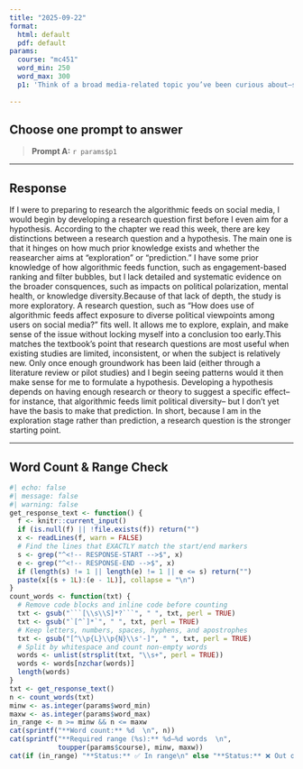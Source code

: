 ---
title: "2025-09-22"
format:
  html: default
  pdf: default
params:
  course: "mc451"
  word_min: 250
  word_max: 300
  p1: 'Think of a broad media-related topic you’ve been curious about—something like influencer culture, algorithmic feeds, or news bias. Now, imagine you’re preparing to research this topic. Would you start with a research question or a hypothesis? Why? Reflect on how much you already know (or don’t know) about the topic, and how that affects whether exploration or prediction is the better fit.'
 
---

## Choose **one** prompt to answer

> **Prompt A:** `r params$p1`



---

## Response

<!-- RESPONSE-START -->
If I were to preparing to research the algorithmic feeds on social media, I would begin by developing a research question first before I even aim for a hypothesis. According to the chapter we read this week, there are key distinctions between a research question and a hypothesis. The main one is that it hinges on how much prior knowledge exists and whether the reasearcher aims at "exploration" or "prediction." I have some prior knowledge of how algorithmic feeds function, such as engagement-based ranking and filter bubbles, but I lack detailed and systematic evidence on the broader consquences, such as impacts on political polarization, mental health, or knowledge diversity.Because of that lack of depth, the study is more exploratory. A research question, such as "How does use of algorithmic feeds affect exposure to diverse political viewpoints among users on social media?" fits well. It allows me to explore, explain, and make sense of the issue without locking myself into a conclusion too early.This matches the textbook's point that research questions are most useful when existing studies are limited, inconsistent, or when the subject is relatively new. Only once enough groundwork has been laid (either through a literature review or pilot studies) and I begin seeing patterns would it then make sense for me to formulate a hypothesis. Developing a hypothesis depends on having enough research or theory to suggest a specific effect-- for instance, that algorithmic feeds limit political diversity-- but I don't yet have the basis to make that prediction. In short, because I am in the exploration stage rather than prediction, a research question is the stronger starting point.
<!-- RESPONSE-END -->

---

## Word Count & Range Check

```{r}
#| echo: false
#| message: false
#| warning: false
get_response_text <- function() {
  f <- knitr::current_input()
  if (is.null(f) || !file.exists(f)) return("")
  x <- readLines(f, warn = FALSE)
  # Find the lines that EXACTLY match the start/end markers
  s <- grep("^<!-- RESPONSE-START -->$", x)
  e <- grep("^<!-- RESPONSE-END -->$", x)
  if (length(s) != 1 || length(e) != 1 || e <= s) return("")
  paste(x[(s + 1L):(e - 1L)], collapse = "\n")
}
count_words <- function(txt) {
  # Remove code blocks and inline code before counting
  txt <- gsub("```[\\s\\S]*?```", " ", txt, perl = TRUE)
  txt <- gsub("`[^`]*`", " ", txt, perl = TRUE)
  # Keep letters, numbers, spaces, hyphens, and apostrophes
  txt <- gsub("[^\\p{L}\\p{N}\\s'-]", " ", txt, perl = TRUE)
  # Split by whitespace and count non-empty words
  words <- unlist(strsplit(txt, "\\s+", perl = TRUE))
  words <- words[nzchar(words)]
  length(words)
}
txt <- get_response_text()
n <- count_words(txt)
minw <- as.integer(params$word_min)
maxw <- as.integer(params$word_max)
in_range <- n >= minw && n <= maxw
cat(sprintf("**Word count:** %d  \n", n))
cat(sprintf("**Required range (%s):** %d–%d words  \n",
            toupper(params$course), minw, maxw))
cat(if (in_range) "**Status:** ✅ In range\n" else "**Status:** ❌ Out of range\n")
```
